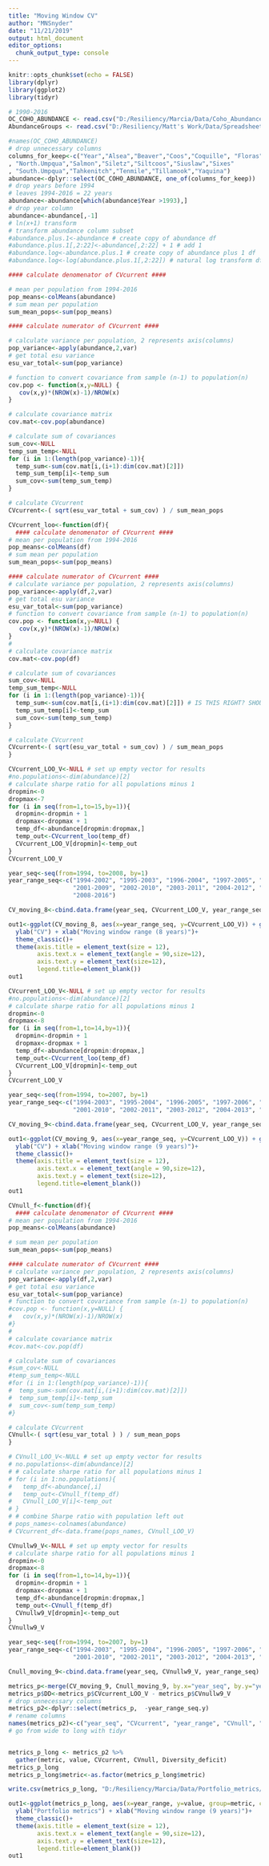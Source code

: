 ```yaml
---
title: "Moving Window CV"
author: "MNSnyder"
date: "11/21/2019"
output: html_document
editor_options: 
  chunk_output_type: console
---
```


```r
knitr::opts_chunk$set(echo = FALSE)
library(dplyr)
library(ggplot2)
library(tidyr)
```

```r
# 1990-2016
OC_COHO_ABUNDANCE <- read.csv("D:/Resiliency/Marcia/Data/Coho_Abundance/OC_COHO_ABUNDANCE.csv")
AbundanceGroups <- read.csv("D:/Resiliency/Matt's Work/Data/Spreadsheets/AbundanceGroups.csv")
```

```r
#names(OC_COHO_ABUNDANCE)
# drop unnecessary columns
columns_for_keep<-c("Year","Alsea","Beaver","Coos","Coquille", "Floras","Lower.Umpqua","Middle.Umpqua","Necanicum","Nehalem","Nestucca"     
, "North.Umpqua","Salmon","Siletz","Siltcoos","Siuslaw","Sixes"        
, "South.Umpqua","Tahkenitch","Tenmile","Tillamook","Yaquina")
abundance<-dplyr::select(OC_COHO_ABUNDANCE, one_of(columns_for_keep))
# drop years before 1994
# leaves 1994-2016 = 22 years
abundance<-abundance[which(abundance$Year >1993),]
# drop year column
abundance<-abundance[,-1]
# ln(x+1) transform
# transform abundance column subset
#abundance.plus.1<-abundance # create copy of abundance df
#abundance.plus.1[,2:22]<-abundance[,2:22] + 1 # add 1
#abundance.log<-abundance.plus.1 # create copy of abundance plus 1 df
#abundance.log<-log(abundance.plus.1[,2:22]) # natural log transform df
```

```r
#### calculate denomenator of CVcurrent ####

# mean per population from 1994-2016
pop_means<-colMeans(abundance)
# sum mean per population
sum_mean_pops<-sum(pop_means)

#### calculate numerator of CVcurrent ####

# calculate variance per population, 2 represents axis(columns)
pop_variance<-apply(abundance,2,var)
# get total esu variance
esu_var_total<-sum(pop_variance)

# function to convert covariance from sample (n-1) to population(n)
cov.pop <- function(x,y=NULL) {
   cov(x,y)*(NROW(x)-1)/NROW(x)
}

# calculate covariance matrix
cov.mat<-cov.pop(abundance)

# calculate sum of covariances
sum_cov<-NULL
temp_sum_temp<-NULL
for (i in 1:(length(pop_variance)-1)){
  temp_sum<-sum(cov.mat[i,(i+1):dim(cov.mat)[2]])
  temp_sum_temp[i]<-temp_sum 
  sum_cov<-sum(temp_sum_temp)
}

# calculate CVcurrent
CVcurrent<-( sqrt(esu_var_total + sum_cov) ) / sum_mean_pops
```

```r
CVcurrent_loo<-function(df){
  #### calculate denomenator of CVcurrent ####
# mean per population from 1994-2016
pop_means<-colMeans(df)
# sum mean per population
sum_mean_pops<-sum(pop_means)

#### calculate numerator of CVcurrent ####
# calculate variance per population, 2 represents axis(columns)
pop_variance<-apply(df,2,var)
# get total esu variance
esu_var_total<-sum(pop_variance)
# function to convert covariance from sample (n-1) to population(n)
cov.pop <- function(x,y=NULL) {
   cov(x,y)*(NROW(x)-1)/NROW(x)
}
# 
# calculate covariance matrix
cov.mat<-cov.pop(df)

# calculate sum of covariances
sum_cov<-NULL
temp_sum_temp<-NULL
for (i in 1:(length(pop_variance)-1)){
  temp_sum<-sum(cov.mat[i,(i+1):dim(cov.mat)[2]]) # IS THIS RIGHT? SHOULD JUST DROP COLUMN OF POP?
  temp_sum_temp[i]<-temp_sum 
  sum_cov<-sum(temp_sum_temp)
}

# calculate CVcurrent
CVcurrent<-( sqrt(esu_var_total + sum_cov) ) / sum_mean_pops
}

```

```r

CVcurrent_LOO_V<-NULL # set up empty vector for results
#no.populations<-dim(abundance)[2]
# calculate sharpe ratio for all populations minus 1
dropmin<-0
dropmax<-7
for (i in seq(from=1,to=15,by=1)){
  dropmin<-dropmin + 1
  dropmax<-dropmax + 1
  temp_df<-abundance[dropmin:dropmax,]
  temp_out<-CVcurrent_loo(temp_df)
  CVcurrent_LOO_V[dropmin]<-temp_out
}
CVcurrent_LOO_V

year_seq<-seq(from=1994, to=2008, by=1)
year_range_seq<-c("1994-2002", "1995-2003", "1996-2004", "1997-2005", "1998-2006", "1999-2007", "2000-2008",
                  "2001-2009", "2002-2010", "2003-2011", "2004-2012", "2005-2013", "2006-2014", "2007-2015",
                  "2008-2016")

CV_moving_8<-cbind.data.frame(year_seq, CVcurrent_LOO_V, year_range_seq)

```

```r
out1<-ggplot(CV_moving_8, aes(x=year_range_seq, y=CVcurrent_LOO_V)) + geom_point( colour="blue", size=5)+
  ylab("CV") + xlab("Moving window range (8 years)")+
  theme_classic()+
  theme(axis.title = element_text(size = 12),
        axis.text.x = element_text(angle = 90,size=12), 
        axis.text.y = element_text(size=12), 
        legend.title=element_blank())
out1
```

```r

CVcurrent_LOO_V<-NULL # set up empty vector for results
#no.populations<-dim(abundance)[2]
# calculate sharpe ratio for all populations minus 1
dropmin<-0
dropmax<-8
for (i in seq(from=1,to=14,by=1)){
  dropmin<-dropmin + 1
  dropmax<-dropmax + 1
  temp_df<-abundance[dropmin:dropmax,]
  temp_out<-CVcurrent_loo(temp_df)
  CVcurrent_LOO_V[dropmin]<-temp_out
}
CVcurrent_LOO_V

year_seq<-seq(from=1994, to=2007, by=1)
year_range_seq<-c("1994-2003", "1995-2004", "1996-2005", "1997-2006", "1998-2007", "1999-2008", "2000-2009",
                  "2001-2010", "2002-2011", "2003-2012", "2004-2013", "2005-2014", "2006-2015", "2007-2016")

CV_moving_9<-cbind.data.frame(year_seq, CVcurrent_LOO_V, year_range_seq)

```

```r
out1<-ggplot(CV_moving_9, aes(x=year_range_seq, y=CVcurrent_LOO_V)) + geom_point( colour="blue", size=5)+
  ylab("CV") + xlab("Moving window range (9 years)")+
  theme_classic()+
  theme(axis.title = element_text(size = 12),
        axis.text.x = element_text(angle = 90,size=12), 
        axis.text.y = element_text(size=12), 
        legend.title=element_blank())
out1
```

```r
CVnull_f<-function(df){
  #### calculate denomenator of CVcurrent ####
# mean per population from 1994-2016
pop_means<-colMeans(abundance)

# sum mean per population
sum_mean_pops<-sum(pop_means)

#### calculate numerator of CVcurrent ####
# calculate variance per population, 2 represents axis(columns)
pop_variance<-apply(df,2,var)
# get total esu variance
esu_var_total<-sum(pop_variance)
# function to convert covariance from sample (n-1) to population(n)
#cov.pop <- function(x,y=NULL) {
#   cov(x,y)*(NROW(x)-1)/NROW(x)
#}
# 
# calculate covariance matrix
#cov.mat<-cov.pop(df)

# calculate sum of covariances
#sum_cov<-NULL
#temp_sum_temp<-NULL
#for (i in 1:(length(pop_variance)-1)){
#  temp_sum<-sum(cov.mat[i,(i+1):dim(cov.mat)[2]])
#  temp_sum_temp[i]<-temp_sum 
#  sum_cov<-sum(temp_sum_temp)
#}

# calculate CVcurrent
CVnull<-( sqrt(esu_var_total ) ) / sum_mean_pops
}

```


```r

# CVnull_LOO_V<-NULL # set up empty vector for results
# no.populations<-dim(abundance)[2]
# # calculate sharpe ratio for all populations minus 1
# for (i in 1:no.populations){
#   temp_df<-abundance[,i]
#   temp_out<-CVnull_f(temp_df)
#   CVnull_LOO_V[i]<-temp_out
# }
# # combine Sharpe ratio with population left out
# pops_names<-colnames(abundance) 
# CVcurrent_df<-data.frame(pops_names, CVnull_LOO_V)
```

```r

CVnullw9_V<-NULL # set up empty vector for results
# calculate sharpe ratio for all populations minus 1
dropmin<-0
dropmax<-8
for (i in seq(from=1,to=14,by=1)){
  dropmin<-dropmin + 1
  dropmax<-dropmax + 1
  temp_df<-abundance[dropmin:dropmax,]
  temp_out<-CVnull_f(temp_df)
  CVnullw9_V[dropmin]<-temp_out
}
CVnullw9_V

year_seq<-seq(from=1994, to=2007, by=1)
year_range_seq<-c("1994-2003", "1995-2004", "1996-2005", "1997-2006", "1998-2007", "1999-2008", "2000-2009",
                  "2001-2010", "2002-2011", "2003-2012", "2004-2013", "2005-2014", "2006-2015", "2007-2016")

Cnull_moving_9<-cbind.data.frame(year_seq, CVnullw9_V, year_range_seq)

```

```r
metrics_p<-merge(CV_moving_9, Cnull_moving_9, by.x="year_seq", by.y="year_seq") 
metrics_p$DD<-metrics_p$CVcurrent_LOO_V - metrics_p$CVnullw9_V
# drop unnecessary columns
metrics_p2<-dplyr::select(metrics_p,  -year_range_seq.y)
# rename columns
names(metrics_p2)<-c("year_seq", "CVcurrent", "year_range", "CVnull", "Diversity_deficit")
# go from wide to long with tidyr


metrics_p_long <- metrics_p2 %>% 
  gather(metric, value, CVcurrent, CVnull, Diversity_deficit)
metrics_p_long
metrics_p_long$metric<-as.factor(metrics_p_long$metric)
```

```r
write.csv(metrics_p_long, "D:/Resiliency/Marcia/Data/Portfolio_metrics/R_Code/metrics_DD_CV_CVnull.csv")
```


```r
out1<-ggplot(metrics_p_long, aes(x=year_range, y=value, group=metric, colour=metric)) + geom_line( size=1.5)+
  ylab("Portfolio metrics") + xlab("Moving window range (9 years)")+
  theme_classic()+
  theme(axis.title = element_text(size = 12),
        axis.text.x = element_text(angle = 90,size=12), 
        axis.text.y = element_text(size=12), 
        legend.title=element_blank())
out1
```
